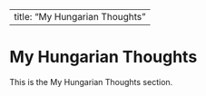 
---
title: "My Hungarian Thoughts"
---

# My Hungarian Thoughts

This is the My Hungarian Thoughts section.
        
